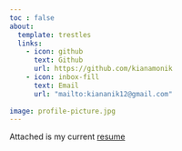 ```yaml
---
toc : false
about: 
  template: trestles
  links: 
    - icon: github
      text: Github
      url: https://github.com/kianamonik
    - icon: inbox-fill
      text: Email
      url: "mailto:kiananik12@gmail.com"
      
image: profile-picture.jpg
---
```


Attached is my current [resume](/docs/resume_2025.pdf "resume_2025")

